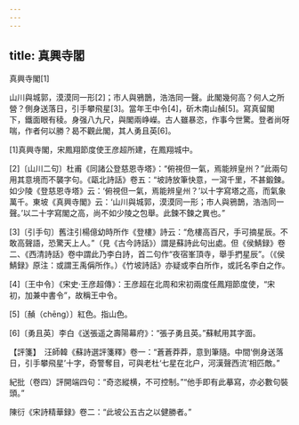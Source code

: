 ```yaml
---
---
---
```

title: 真興寺閣
---



真興寺閣[1]


山川與城郭，漠漠同一形[2]；市人與鴉鵲，浩浩同一聲。此閣幾何高？何人之所營？側身送落日，引手攀飛星[3]。當年王中令[4]，斫木南山赬[5]。寫真留閣下，鐵面眼有稜。身强八九尺，與閣兩峥嶸。古人雖暴恣，作事今世驚。登者尚呀喘，作者何以勝？曷不觀此閣，其人勇且英[6]。

[1]真興寺閣，宋鳳翔節度使王彦超所建，在鳳翔城中。

[2]〔山川二句〕杜甫《同諸公登慈恩寺塔》：“俯視但一氣，焉能辨皇州？”此兩句用其意境而不襲字句。《甌北詩話》卷五：“坡詩放筆快意，一瀉千里，不甚鍛鍊。如少陵《登慈恩寺塔》云：‘俯視但一氣，焉能辨皇州？’以十字寫塔之高，而氣象萬千。東坡《真興寺閣》云：‘山川與城郭，漠漠同一形；市人與鴉鵲，浩浩同一聲。’以二十字寫閣之高，尚不如少陵之包舉。此鍊不鍊之異也。”

[3]〔引手句〕舊注引楊億幼時所作《登樓》詩云：“危樓高百尺，手可摘星辰。不敢高聲語，恐驚天上人。”（見《古今詩話》）謂是蘇詩此句出處。但《侯鯖録》卷二、《西清詩話》卷中謂此乃李白詩，首二句作“夜宿峯頂寺，舉手捫星辰”。（《侯鯖録》原注：或謂王禹偁所作。）《竹坡詩話》亦疑或李白所作，或託名李白之作。

[4]〔王中令〕《宋史·王彦超傳》：王彦超在北周和宋初兩度任鳳翔節度使，“宋初，加兼中書令”，故稱王中令。

[5]〔赬（chēng）〕紅色。指山色。

[6]〔勇且英〕李白《送張遥之壽陽幕府》：“張子勇且英。”蘇軾用其字面。

【評箋】　汪師韓《蘇詩選評箋釋》卷一：“蒼蒼莽莽，意到筆隨。中間‘側身送落日，引手攀飛星’十字，奇警奪目，可與老杜‘七星在北户，河漢聲西流’相匹敵。”

紀批（卷四）評開端四句：“奇恣縱横，不可控制。”“他手即有此摹寫，亦必數句裝頭。”

陳衍《宋詩精華録》卷二：“此坡公五古之以健勝者。”